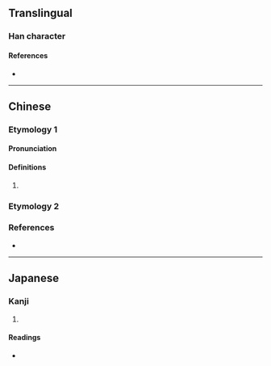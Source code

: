 {{character info/new}}
==Translingual==

===Han character===
{{Han char|rn=9|rad=人|as=06|sn=8|four=|canj=OLQ|ids=⿰亻聿}}

====References====
* {{Han ref|kx=0102.070|dkj=00596|hdz=10154.060|uh=4F93|ud=20371}}

----

==Chinese==
{{zh-forms}}

===Etymology 1===

====Pronunciation====
{{zh-pron
|m=lù
|c=leot6
|mc=
|oc=
|ma=
|cat=a
}}
{{attention|yue|is leot6 etymology 2?}}

====Definitions====
{{zh-hanzi}}

# {{zh-only used in|侓魁}}

===Etymology 2===
{{zh-see|律|v}}

===References===
* {{R:yue:Jyutping Database}}

----

==Japanese==

===Kanji===
{{ja-kanji|grade=|rs=人06}}

# {{rfdef|ja|sort=人06}}

====Readings====
* {{ja-readings|on=[[ろつ]] (rotsu), [[ろち]] (rochi)|kun=[[きいさま]] (kiisama)}}